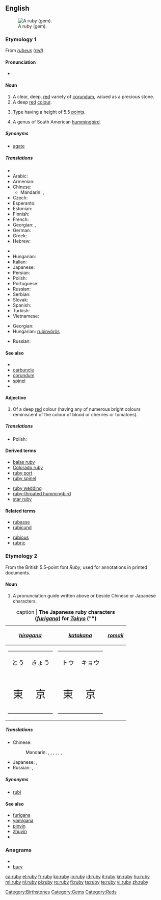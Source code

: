 {{also|Ruby}}
==English==
{{wikipedia}}
[[Image:Ruby cristal.jpg|thumb|A ruby (gem).]]

===Etymology 1===
From {{etyl|la}} ''[[rubeus]]'' (''[[red]]'').

====Pronunciation====
* {{rhymes|uːbi}}

====Noun====
{{en-noun|rub|ies}}

# A clear, deep, [[red]] variety of [[corundum]], valued as a precious stone.
#  A deep [[red]] [[colour]].
#: {{color panel|E0115F}}
# {{typesetting|British}} Type having a height of 5.5 [[points]].
# A genus of South American [[hummingbird]].

=====Synonyms=====
* {{sense|typesetting}} [[agate]] {{qualifier|US}}

=====Translations=====
{{trans-top|type of gem}}
* {{trreq|Albanian}}
* Arabic: {{t-|ar|ياقوت}}
* Armenian: {{t-|hy|սուտակ|tr=sutak}}
* Chinese:
** Mandarin: {{t-|cmn|紅寶石|sc=Hani}}, {{t-|cmn|红宝石|tr=hóngbǎoshí|sc=Hani}}
* Czech: {{t-|cs|rubín|m}}
* Esperanto: {{t+|eo|rubeno|xs=Esperanto}}
* Estonian: {{t-|et|rubiin}}
* Finnish: {{t+|fi|rubiini}}
* French: {{t+|fr|rubis|m}}
* Georgian: {{t|ka|ლალი|tr=lali|sc=Geor|xs=Georgian}},  {{t|ka|ბადახში|tr=badaxši|sc=Geor|xs=Georgian}}
* German: {{t+|de|Rubin|m}}
* Greek: {{t+|el|ρουμπίνι}}
* Hebrew: {{t+|he|אדם|alt=אֹדֶם}}
{{trans-mid}}
* {{trreq|Hindi}}
* Hungarian: {{t+|hu|rubin}}
* Italian: {{t+|it|rubino|m}}
* Japanese: {{t-|ja|ルビー|tr=rubī}}
* Persian: {{t-|fa|یاقوت|xs=Persian}}
* Polish: {{t-|pl|rubin|m}}
* Portuguese: {{t+|pt|rubi|m}}
* Russian: {{t+|ru|рубин|m|tr=rubín}}
* Serbian: {{t-|sr|рубин|m|tr=rubin|sc=Cyrl}}
* Slovak: {{t-|sk|rubín}}
* Spanish: {{t+|es|rubí|m}}
* Turkish: {{t+|tr|yakut}}
* Vietnamese: {{t-|vi|hồng ngọc|xs=Vietnamese}}
{{trans-bottom}}

{{trans-top|colour}}
* Georgian: {{t|ka|წითელი ფერი|tr=cit'eli p'eri|sc=Geor|xs=Georgian}}
* Hungarian: [[rubinvörös]]
{{trans-mid}}
* Russian: {{t+|ru|рубиновый|tr=rubínovyj}}
{{trans-bottom}}

{{trans-top|size of typeface}}
{{trans-mid}}
{{trans-bottom}}

{{trans-top|hummingbird}}
{{trans-mid}}
{{trans-bottom}}

====See also====
* {{list|en|reds}}
* [[carbuncle]]
* [[corundum]]
* [[spinel]]
* {{pedialite|Ruby}}

====Adjective====
{{en-adj}}

#  Of a deep [[red]] colour (having any of numerous bright colours reminiscent of the colour of blood or cherries or tomatoes).

=====Translations=====
{{trans-top|colour}}
* Polish: {{t-|pl|rubinowy}}
{{trans-mid}}
{{trans-bottom}}

====Derived terms====
{{top2}}
* [[balas ruby]]
* [[Colorado ruby]]
* [[ruby port]]
* [[ruby spinel]]
{{mid2}}
* [[ruby wedding]]
* [[ruby-throated hummingbird]]
* [[star ruby]]
{{bottom}}

====Related terms====
{{top2}}
* [[rubasse]]
* [[rubicund]]
{{mid2}}
* [[rubious]]
* [[rubric]]
{{bottom}}

===Etymology 2===
From the British 5.5-point font ''Ruby'', used for annotations in printed documents.

====Noun====
{{en-noun|rub|ies}}

# A pronunciation guide written above or beside Chinese or Japanese characters.

{| border="1" cellpadding="5" align="center"
|+caption | '''The Japanese ruby characters (''[[furigana]]'') for ''[[Tokyo]]'' ("{{Jpan|東京}}")'''
|-
! ''[[hiragana]]''
! ''[[katakana]]''
! ''[[romaji]]''
|-
|
{| border="0" cellpadding="2" cellspacing="0"
|-
| style="text-align: center; font-size: 120%" lang="ja" | とう
| style="text-align: center; font-size: 120%" lang="ja" | きょう
|-
| style="text-align: center; font-size: 200%" lang="ja" | 東
| style="text-align: center; font-size: 200%" lang="ja" | 京
|}
|
{| border="0" cellpadding="2" cellspacing="0"
|-
| style="text-align: center; font-size: 120%" lang="ja" | トウ
| style="text-align: center; font-size: 120%" lang="ja" | キョウ
|-
| style="text-align: center; font-size: 200%" lang="ja" | 東
| style="text-align: center; font-size: 200%" lang="ja" | 京
|}
|
{| border="0" cellpadding="2" cellspacing="0"
|-
|-
| style="text-align: center; font-size: 120%" | tō
| style="text-align: center; font-size: 120%" | kyō
|-
| style="text-align: center; font-size: 200%" lang="ja" | 東
| style="text-align: center; font-size: 200%" lang="ja" | 京
|}
|}

=====Translations=====
{{trans-top|pronunciation guide}}
* Chinese:
*: Mandarin: {{t|cmn|旁註標記|sc=Hani}},  {{t|cmn|旁注标记|tr=pángzhù biāojì|sc=Hani}},  {{t|cmn|註音標示|sc=Hani}},  {{t|cmn|注音标示|tr=zhùyīn biāoshì|sc=Hani}},  {{t|cmn|加註音|sc=Hani}},  {{t|cmn|加注音|tr=jiāzhùyīn|sc=Hani}},  {{t-|cmn|ruby|sc=Latn}}
{{trans-mid}}
* Japanese: {{t-|ja|振り仮名|tr=ふりがな, furigana}},  {{t-|ja|ルビ|tr=rubi}}
* Russian: {{t+|ru|агат|m|tr=agát}},  {{qualifier|indeclinable}} {{t|ru|руби|m|tr=rúbi}}
{{trans-bottom}}

=====Synonyms=====
* [[rubi]]

====See also====
* [[furigana]]
* [[yomigana]]
* [[pinyin]]
* [[zhuyin]]
* {{pedialite|Ruby characters}}

===Anagrams===
* {{alphagram|bruy}}
* [[bury]]

[[Category:Birthstones]]
[[Category:Gems]]
[[Category:Reds]]

[[ca:ruby]]
[[el:ruby]]
[[fr:ruby]]
[[ko:ruby]]
[[io:ruby]]
[[id:ruby]]
[[it:ruby]]
[[kn:ruby]]
[[hu:ruby]]
[[ml:ruby]]
[[nl:ruby]]
[[pl:ruby]]
[[ro:ruby]]
[[fi:ruby]]
[[ta:ruby]]
[[te:ruby]]
[[vi:ruby]]
[[zh:ruby]]